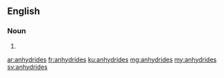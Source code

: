 ==English==

===Noun===
{{head|en|plural}}

# {{plural of|anhydride|lang=en|nocat=1}}

[[ar:anhydrides]]
[[fr:anhydrides]]
[[ku:anhydrides]]
[[mg:anhydrides]]
[[my:anhydrides]]
[[sv:anhydrides]]